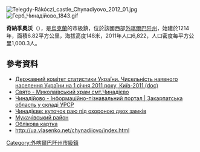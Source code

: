 {{No footnotes|time=2015-09-16T13:15:46+00:00}}
[[Image:Telegdy-Rákóczi_castle_Chynadiyovo_2012_01.jpg|right]]
[[Image:Герб_Чинадійово_1843.gif|thumb]]

{{coord|48|30|7|N|22|50|30|E|scale:30000|display=title}}

'''奇納季奧沃'''（{{lang-uk|Чинадійово}}），是[[烏克蘭|烏克蘭]]的市級鎮，位於該國西部[[外喀爾巴阡州|外喀爾巴阡州]]，始建於1214年，面積6.82平方公里，海拔高度148米，2011年人口6,822，人口密度每平方公里1,000.3人。

==參考資料==
*[https://web.archive.org/web/20121010205321/http://stat6.stat.lviv.ua/PXWEB2007/ukr/publ/2011/chnas.zip Державний комітет статистики України. Чисельність наявного населення України на 1 січня 2011 року, Київ-2011 (doc)]
* [http://chinadievo.church.ua/ Свято - Миколаївський храм смт.Чинадієво]{{Wayback|url=http://chinadievo.church.ua/ |date=20150610131455 }} 
* [http://imsu-zakarpattja.com/mista-i-sela-zakarpatskoi-oblasti/mukachivskyj-rajon/chynadijeve.html Чинадійово - Інформаційно-пізнавальний портал | Закарпатська область у складі УРСР]{{Wayback|url=http://imsu-zakarpattja.com/mista-i-sela-zakarpatskoi-oblasti/mukachivskyj-rajon/chynadijeve.html |date=20150717154840 }}
* [http://www.aptekagal.com.ua/show_article.php?year=2008&month=7&num=12 Чинадієве: куточок раю під охороною двох замків]{{Wayback|url=http://www.aptekagal.com.ua/show_article.php?year=2008&month=7&num=12 |date=20100206220326 }}
* [https://web.archive.org/web/20070927234324/http://www.rda.mukachevo.net/index.files/MukRay.files/Teritor.htm Мукачівський район]
* [http://gska2.rada.gov.ua/pls/z7502/A005?rdat1=30.06.2008&rf7571=11337 Облікова картка]{{dead link|date=2017年12月 |bot=InternetArchiveBot |fix-attempted=yes }}
* http://ua.vlasenko.net/chynadiiovo/index.html{{Wayback|url=http://ua.vlasenko.net/chynadiiovo/index.html |date=20160305011400 }}

{{DEFAULTSORT:Чинадійово}}
[[Category:外喀爾巴阡州市級鎮|Category:外喀爾巴阡州市級鎮]]


{{Zakarpattia-geo-stub}}